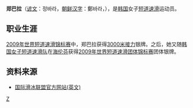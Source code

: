 {{MedalTableTop}}
{{MedalSport | 女子[[短道速滑|短道速滑]]}}
{{MedalCountry|{{KOR}}}}
{{MedalCompetition | [[世界短道速滑锦标赛|世界锦标赛]]}}
{{MedalSilver | [[2009年世界短道速滑锦标赛|2009年维也纳]] | [[2009年世界短道速滑锦标赛|3000米接力]]}}
{{MedalCompetition | [[世界短道速滑团体锦标赛|世界团体锦标赛]]}}
{{MedalSilver | [[世界短道速滑团体锦标赛|2009年海伦芬]] | [[世界短道速滑团体锦标赛|团体]]}}
{{MedalCompetition | [[世界大学生运动会|世界大学生运动会]]}}
{{MedalGold | [[2011年冬季世界大学生运动会|2011年埃尔祖鲁姆]] | [[2011年冬季世界大学生运动会|3000米接力]]}}
{{MedalSilver | 2011年埃尔祖鲁姆 | [[2011年冬季世界大学生运动会|1500米]]}}
{{MedalSilver | [[2009年冬季世界大学生运动会|2009年哈尔滨]] | [[2009年冬季世界大学生运动会|3000米接力]]}}
{{MedalBronze | 2009年哈尔滨 | [[2009年冬季世界大学生运动会|1000米]]}}
{{MedalBottom}}

'''郑巴拉'''（[[谚文|谚文]]：정바라，[[朝鲜汉字|朝鲜汉字]]：鄭바라，{{bd|1989年|6月13日|catIdx=Jung Ba-Ra}}），是[[韩国|韩国]]女子[[短道速滑|短道速滑]]运动员。

==职业生涯==
[[2009年世界短道速滑锦标赛|2009年世界短道速滑锦标赛]]中，郑巴拉获得[[2009年世界短道速滑锦标赛|3000米接力]]银牌。之后，她又随[[韩国女子短道速滑队|韩国女子短道速滑队]]在[[海伦芬|海伦芬]]获得[[世界短道速滑团体锦标赛|2009年世界短道速滑团体锦标赛]]团体银牌。

==资料来源==
*[http://www.sportresult.com/federations/ISU/ShortTrack/Bio.aspx?ath=7537&evt=11210100000030 国际滑冰联盟官方网站(英文)]

{{DEFAULTSORT:Jung Ba-Ra}}
[[Category:韩国短道速滑运动员|Z]]
{{korea-bio-stub}}